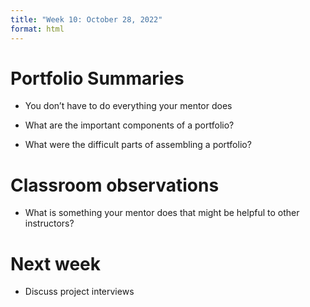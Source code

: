 ```yaml
---
title: "Week 10: October 28, 2022"
format: html
---
```


# Portfolio Summaries

- You don't have to do everything your mentor does

- What are the important components of a portfolio?

- What were the difficult parts of assembling a portfolio?


# Classroom observations

- What is something your mentor does that might be helpful to other instructors?

# Next week

- Discuss project interviews

